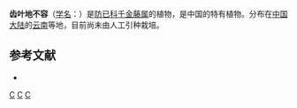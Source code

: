 {{Speciesbox 
| taxon = Stephania dentifolia
| authority = Lo et M. Yang
}}

'''齿叶地不容'''（[[学名|学名]]：{{lang|la|''Stephania dentifolia''}}）是[[防已科|防已科]][[千金藤属|千金藤属]]的植物，是中国的特有植物。分布在[[中国大陆|中国大陆]]的[[云南|云南]]等地，目前尚未由人工引种栽培。

== 参考文献 ==
<div class="references-small">
* {{cite web| url =http://www.bioinfo.cn/db05/KmzwSpecies.php?action=view&id=13088| title =齿叶地不容| work =《中国高等植物数据库全库》| publisher =中国科学院微生物研究所| author =昆明植物研究所| accessdate =2009-02-24| deadurl =yes| archiveurl =https://web.archive.org/web/20160305084006/http://www.bioinfo.cn/db05/KmzwSpecies.php?action=view&id=13088| archivedate =2016-03-05}}
</div>
{{Taxonbar|from=Q11180339}}

[[Category:千金藤属|C]]
[[Category:中國特有植物|C]]
[[Category:云南植物|C]]